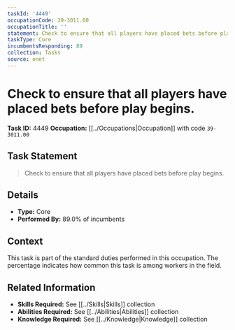 ```yaml
---
taskId: '4449'
occupationCode: 39-3011.00
occupationTitle: ''
statement: Check to ensure that all players have placed bets before play begins.
taskType: Core
incumbentsResponding: 89
collection: Tasks
source: onet
---
```

# Check to ensure that all players have placed bets before play begins.

**Task ID:** 4449
**Occupation:** [[../Occupations|Occupation]] with code `39-3011.00`

## Task Statement

> Check to ensure that all players have placed bets before play begins.

## Details

- **Type:** Core
- **Performed By:** 89.0% of incumbents

## Context

This task is part of the standard duties performed in this occupation. The percentage indicates how common this task is among workers in the field.

## Related Information

- **Skills Required:** See [[../Skills|Skills]] collection
- **Abilities Required:** See [[../Abilities|Abilities]] collection
- **Knowledge Required:** See [[../Knowledge|Knowledge]] collection
